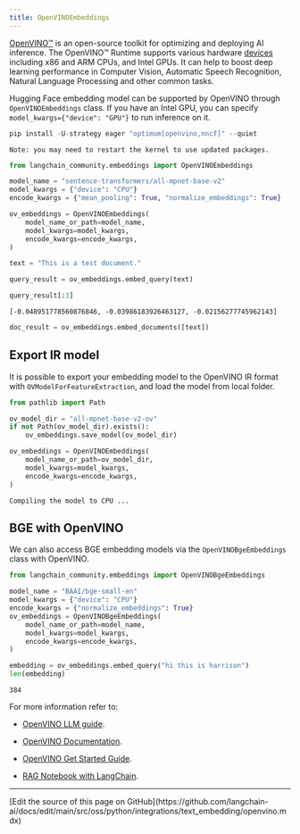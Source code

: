 ```yaml
---
title: OpenVINOEmbeddings
---
```


[OpenVINO™](https://github.com/openvinotoolkit/openvino) is an open-source toolkit for optimizing and deploying AI inference. The OpenVINO™ Runtime supports various hardware [devices](https://github.com/openvinotoolkit/openvino?tab=readme-ov-file#supported-hardware-matrix) including x86 and ARM CPUs, and Intel GPUs. It can help to boost deep learning performance in Computer Vision, Automatic Speech Recognition, Natural Language Processing and other common tasks.

Hugging Face embedding model can be supported by OpenVINO through `OpenVINOEmbeddings` class. If you have an Intel GPU, you can specify `model_kwargs={"device": "GPU"}` to run inference on it.

```python
pip install -U-strategy eager "optimum[openvino,nncf]" --quiet
```

```output
Note: you may need to restart the kernel to use updated packages.
```

```python
from langchain_community.embeddings import OpenVINOEmbeddings
```

```python
model_name = "sentence-transformers/all-mpnet-base-v2"
model_kwargs = {"device": "CPU"}
encode_kwargs = {"mean_pooling": True, "normalize_embeddings": True}

ov_embeddings = OpenVINOEmbeddings(
    model_name_or_path=model_name,
    model_kwargs=model_kwargs,
    encode_kwargs=encode_kwargs,
)
```

```python
text = "This is a test document."
```

```python
query_result = ov_embeddings.embed_query(text)
```

```python
query_result[:3]
```

```output
[-0.048951778560876846, -0.03986183926463127, -0.02156277745962143]
```

```python
doc_result = ov_embeddings.embed_documents([text])
```

## Export IR model

It is possible to export your embedding model to the OpenVINO IR format with `OVModelForFeatureExtraction`, and load the model from local folder.

```python
from pathlib import Path

ov_model_dir = "all-mpnet-base-v2-ov"
if not Path(ov_model_dir).exists():
    ov_embeddings.save_model(ov_model_dir)
```

```python
ov_embeddings = OpenVINOEmbeddings(
    model_name_or_path=ov_model_dir,
    model_kwargs=model_kwargs,
    encode_kwargs=encode_kwargs,
)
```

```output
Compiling the model to CPU ...
```

## BGE with OpenVINO

We can also access BGE embedding models via the `OpenVINOBgeEmbeddings` class with OpenVINO.

```python
from langchain_community.embeddings import OpenVINOBgeEmbeddings

model_name = "BAAI/bge-small-en"
model_kwargs = {"device": "CPU"}
encode_kwargs = {"normalize_embeddings": True}
ov_embeddings = OpenVINOBgeEmbeddings(
    model_name_or_path=model_name,
    model_kwargs=model_kwargs,
    encode_kwargs=encode_kwargs,
)
```

```python
embedding = ov_embeddings.embed_query("hi this is harrison")
len(embedding)
```

```output
384
```

For more information refer to:

* [OpenVINO LLM guide](https://docs.openvino.ai/2024/learn-openvino/llm_inference_guide.html).

* [OpenVINO Documentation](https://docs.openvino.ai/2024/home.html).

* [OpenVINO Get Started Guide](https://www.intel.com/content/www/us/en/content-details/819067/openvino-get-started-guide.html).

* [RAG Notebook with LangChain](https://github.com/openvinotoolkit/openvino_notebooks/tree/latest/notebooks/llm-rag-langchain).

---

<Callout icon="pen-to-square" iconType="regular">
  [Edit the source of this page on GitHub](https://github.com/langchain-ai/docs/edit/main/src/oss/python/integrations/text_embedding/openvino.mdx)
</Callout>
